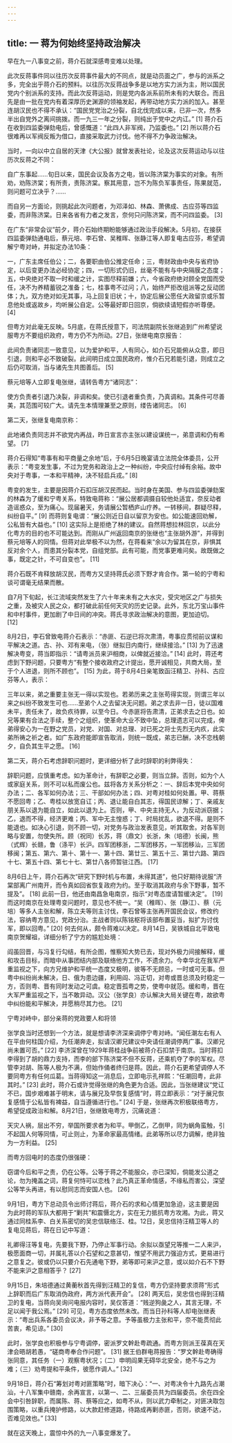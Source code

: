 ```yaml
---
---
---
```

title: 一 蒋为何始终坚持政治解决
---




早在九一八事变之前，蒋介石就深感粤变难以处理。

此次反蒋事件同以往历次反蒋事件最大的不同点，就是动员面之广，参与的派系之多，完全出乎蒋介石的预料。以往历次反蒋战争多是以地方实力派为主，附以国民党内个别派系的支持。而此次反蒋运动，则是党内各派系前所未有的大联合。而且先是由一批在党内有着深厚历史渊源的领袖发起，再带动地方实力派的加入。甚至连胡汉民也不得不承认：“国民党党治之分裂，自北伐完成以来，已非一次，然多半出自党外之离间挑拨。而一九三一年之分裂，则纯出于党中之内讧。” [1] 蒋介石在收到四监委弹劾电后，曾感慨道：“此四人非军阀，乃监委也。” [2] 所以蒋介石很难再以军阀反叛为借口，直接采取武力讨伐。他不得不力争政治解决。

当时，一向以中立自居的天津《大公报》就曾发表社论，论及这次反蒋运动与以往历次反蒋之不同：

自广东事起……旬日以来，国民会议及各方之电，皆以陈济棠为事实的对象。有所劝，劝陈济棠；有所责，责陈济棠。察其用意，岂不为陈负军事责任，陈果就范，则问题可立决乎？……

而自另一方面论，则挑起此次问题者，为邓泽如、林森、萧佛成、古应芬等四监委，而非陈济棠。日来各省有力者之发言，奈何只问陈济棠，而不问四监委。 [3]

在广东“非常会议”前夕，蒋介石始终期盼能够通过政治手段解决。5月初，在接获四监委弹劾通电后，蔡元培、李石曾、吴稚晖、张静江等人即复电古应芬，希望调解宁粤对峙，并拟定办法10条：

一，广东主席任伯公；二，各要职由伯公推定任命；三，粤财政由中央与省府协定，以后变更办法必经协定；四，一切形式仍旧，丝毫不能有与中央隔膜之态度；五，中央绝对不取一时和缓之计，实图尽释前嫌；六，今省政府绝对顾全党国而受任，决不为养精蓄锐之准备；七，桂事粤不过问；八，始终严拒改组派等之反动团体；九，双方绝对如无其事，马上回复旧状；十，协定后展公愿任大政留京或乐暂息他处或返故乡，均听展公自定。公等最好即日回京，倘欲续请短假亦听尊便。 [4]

但粤方对此毫无反映。5月底，在蒋氏授意下，司法院副院长张继追到广州希望说服粤方不要组织政府，粤方仍不为所动。27日，张继电南京报告：

此间负责诸同志一致意见，以为爱护和平，人有同心，如介石兄能俯从众意，即日引退，则和平必不致破裂。此间明日成立国民政府，惟介石兄若能引退，则成立之后仍可取消，当与诸先生共图善后。 [5]

蔡元培等人立即复电张继，请转告粤方“诸同志”：

使方负责者引退乃决裂，非调和矣。使已引退者重负责，乃真调和。其条件可尽善美，其范围可较广大。请先生本情理兼至之原则，缕告诸同志。 [6]

第二天，张继复电南京称：

此地诸负责同志并不欲党内再战，昨日宣言亦主张以建设谋统一，弟意调和仍有希望。 [7]

蒋介石得知“粤事有和平商量之余地”后，于6月5日晚宴请立法院全体委员，公开表示：“粤变发生事，不过为党务和政治上之一种纠纷，中央应付绰有余裕。故中央对于粤事，一本和平精神，决不轻启兵戎。” [8]

粤变的发生，主要是因蒋介石扣压胡汉民而起。当时身在美国、参与四监委弹劾案的林森为了缓和宁粤关系，特致电蒋称：“展公居都调摄自较他处适宜，奈反动者造谣惑众，至为痛心。现届暑天，务请展公暂栖庐山疗养。一转移间，群疑尽释，纠纷自平。” [9] 而蒋则复电谓：“展公则近日自以留京为安也。如公能速回劝解，公私皆有大益也。” [10] 这实际上是拒绝了林的建议。自然蒋想拉林回京，以此分化粤方的目的也不可能达到。而刚从广州返回南京的张继也“主张胡外游”，并得到蔡元培等人的同情。但蒋对此举极不以为然，在蒋看来“余以为留其在京，非惧其反对余个人，而患其分裂本党，自组党部。此有可能，而党事更难问矣。故既做之事，既定之针，不可自变也”。 [11]

蒋介石既不肯释放胡汉民，而粤方又坚持蒋氏必须下野才肯合作。第一轮的宁粤和谈可谓毫无结果而散。

自7月下旬起，长江流域突然发生了六十年来未有之大水灾，受灾地区之广与损失之重，及被灾人民之众，都打破此前任何天灾的历史记录。此外，东北万宝山事件和中村事件，更加剧了中日间的冲突。蒋氏寻求政治解决的意图，更加迫切。 [12]

8月2日，李石曾致电蒋介石表示：“赤匪、石逆已将次肃清，粤事应贯彻前议谋和平解决之道。古、孙、邓有来电，（张）继拟日内南行，继续接洽。” [13] 为了迅速解决粤变，蒋当即指示：“请粤派员来沪相商，以俾就近接洽。” [14] 此时，蒋还考虑到下野问题，只要粤方“有整个接收政府之计提出，愿开诚相见，共商大局，至于个人进退，则所不顾也”。 [15] 为此，蒋于8月4日亲笔致函汪精卫、孙科、古应芬等人，表示：

三年以来，弟之重要主张无一得以实现也。若弟历来之主张苟得实现，则谓三年以来之纠纷不致发生可也……至弟个人之去留决无问题。弟之求去非一日，徒以国难未平，责任未了，故负疚待罪，以至今日。今赤匪将告肃清，正弟求去之日也。如兄等果有合法之手续，整个之组织，使革命大业不致中坠，总理遗志可以完成，俾弟得安心为一在野之党员，对党、对国、对总理、对已死之将士先烈无内疚，此实弟所祷之祈之者。如广东政府能即宣告取消，则统一既成，弟志已酬，决不恋栈朝夕，自负其生平之愿。 [16]

第二天，蒋介石考虑辞职问题时，更详细分析了此时辞职的利弊得失：

辞职问题，应慎重考虑。如为革命计，有辞职之必要，则当立辞。否则，如为个人或家庭关系，则不可以私而废公也。兹将各方关系分析之：一、辞后本党中央如何办法；二、各军如何办法；三、干部如何办法；四、对粤对桂如何处置。甲、蒋蔡不愿回粤；乙、粤桂以放宽自讧；丙、退让能自白其志，得国民谅解；丁、亲戚友朋关系以退为能自立，如此以退为上。否则，甲、中央主持无人，为反动派窃据；乙，退而不得，经济更难；丙、军中无主惶惑；丁、时局扰乱，欲退不得。是则不能退也。如决心引退，则不顾一切，对党务与政治发表意见，听其取舍。对各军则略与安置，勿使失所。顾（祝同）长苏，蒋（鼎文）长浙，朱（培德）长闽，熊（式辉）长赣，鲁（涤平）长沪。四军团移浙，二军团移苏，一军团移汕，三军团移闽；第五、第六、第十、第十一、第十四、第廿三、第五十三、第廿六路、第四十七、第五十四、第七十七、第廿八各师暂驻江西。 [17]

8月6日上午，蒋介石再次“研究下野时机与布置，未得其道”，他只好期待说服“济棠部离广州南开，而令真如回省恢复政府为约。至于取消其政府与余下野事，暂不提及”。 [18] 此前一日，他还由南昌急电南京，指示“对粤态度请暂缓决定”。 [19] 而这时南京在处理粤变问题时，意见也不统一。“吴（稚晖）、张（静江）、蔡（元培）等多人主张和解，陈立夫等则主讨伐，李石曾等主张再开国民会议，修改约法，容纳粤方意见，党政分治。主战者则以陈铭枢将该部布置妥当，拟扩为讨伐军，即以回粤。” [20] 何去何从，颇令蒋难以决定。8月14日，吴铁城自北平致电南京贺耀祖，详细分析了宁方的尴尬处境：

阎虽回晋，与冯复行勾结，有所企图，惟察知大势已去，现对外极力间接解释，缓和攻击目标，而暗中从事团结内部及联络他方工作，不遗余力。今幸华北在我军严重监视之下，向方兄维护和平统一态度又极明，彼等不无顾忌，一时或可无事。但粤中纠纷尚未解决，日、俄为患边疆，利用阎、冯正切，对粤或晋总须及时稳定一方，否则粤、晋有同时发动之可虞。稳定晋孤粤之势，使粤中就范。缓和粤，晋在大军严重监视之下，当不敢异动。汉公（张学良）亦认解决大局关键在粤，故欲粤中纠纷能和平解决，并愿稍尽其力也。 [21]



宁粤对峙中，部分亲蒋的党政要人和将领

张学良当时还想到一个方法，就是想请李济深来调停宁粤对峙。“闻任潮左右有人在平由何柱国介绍，为任潮奔走，拟请汉卿兄建议中央请任潮调停两广事。汉卿兄尚未置可否。” [22] 李济深曾在1929年蒋桂战争前被蒋介石扣禁于南京。当时蒋扣李得到了胡的鼎力支持，而李的部下陈济棠不但不反蒋，还乘机夺了李的军权。尽管李对胡、陈等人极为不满，但始作俑者终归是蒋。因此，蒋介石更希望调停人不要同粤方有任何瓜葛。当蒋得知这一消息后，立即电示孔祥熙：“任潮回粤，此非其时。” [23] 此时，蒋介石或许觉得张继的角色更为合适。因此，当张继建议“党讧不已，国步艰难甚于明末，请与展兄及早恢复感情”时，蒋立即表示：“对于展兄恢复感情于公私皆有裨益，自当遵循进行也。” [24] 于是，张继再次积极联络粤方，希望促成政治和解。8月21日，张继致电粤方，沉痛说道：

天灾人祸，层出不穷，举国所要求者为和平。甲倒乙，乙倒甲，同为蜗角蛮触，引不起国人何等同情，可止则止，为革命家最高情绪。此弟等所以尽力调解，绝非独为一方利益。 [25]

而粤方回电时的态度仍很强硬：

窃谓今后和平之责，仍在公等。公等于蒋之不能服众，亦已深知，倘能发公道之论，勿为掩盖之词，蒋复何恃可以恋栈？此乃真正革命情感，不缘私而害公，深望公等竿头再进，有以慰同志而安国人也。 [26]

9月1日，粤方下总动员令出师讨蒋后，蒋介石的求和心情更加急迫，这主要是因为此时蒋的军队大都用于“剿共”和震慑北方，实在无力抵抗粤方攻湘。为此，蒋又通过同桂系李、白关系密切的吴忠信联络汪、桂。12日，吴忠信持汪精卫等人的复电见蒋后，蒋在日记中写道：

礼卿得汪等复电，先要我下野，乃停止军事行动。余拟以亟望兄等推一二人来沪，极愿面商一切，并属礼答以介石望和之意甚切，惟望不用武力强迫方式，更易进行之意复之。彼或仍以只要介石先通电下野，弟等即可来沪之意，或以如介石不下野不能来沪之意相答乎？ [27]

9月15日，朱培德通过黄蘅秋首先得到汪精卫的复信，粤方仍坚持要求须蒋“形式上辞职而后广东取消伪政府，两方派代表开会”。 [28] 两天后，吴忠信也得到汪精卫的复电，当蒋向吴询问电报内容时，吴仅答道：“贱逆狗彘之人，其言无理，不足以闻于我公焉。” [29] 可见，粤方态度依然未改。而当日孙科等人却电张继表示：“粤出兵系各委员会议决，非予等之意。予等虽极力主张和平，奈不能贯彻此苦衷，希见谅。” [30]

此时，张学良也积极参与宁粤调停，密派罗文幹赴粤疏通。而粤方则派王葆真在天津会晤胡若愚，“磋商粤奉合作问题”。 [31] 据王伯群电蒋报告：“罗文幹赴粤确得张同意，其任务（一）观察粤状况；（二）申明阎果无碍华北安全，绝不与之为难；（三）劝粤提和平条件，彼愿作调人。” [32]

9月18日，蒋介石“筹划对粤对匪策略”时，暗下决心：“一、对粤决令十九路先占潮汕，十八军集中赣南，余再宣言，以第一、二、三届委员共为四届委员。余在四全会中引咎辞职，而属陈、蒋、蔡等应之，如粤不从，则以武力牵制之，对匪决取包围策略，以重兵掩护修路，以大款赶修道路，待路成再剿赤匪，否则，欲速不达，否难见效也。” [33]

就在这天晚上，震惊中外的九一八事变爆发了。
